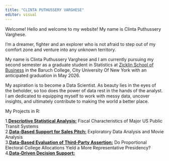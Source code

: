 ```yaml
---
title: "CLINTA PUTHUSSERY VARGHESE"
editor: visual
---
```

Welcome!
Hello and welcome to my website! My name is Clinta Puthussery Varghese.

I’m a dreamer, fighter and an explorer who is not afraid to step out of my comfort zone and venture into any unknown territory. 

My name is Clinta Puthussery Varghese and I am currently pursuing my second semester as a graduate student in Statistics at [Zicklin School of Business](https://zicklin.baruch.cuny.edu/) in the Baruch College, City University Of New York with an anticipated graduation in May 2026.

My aspiration is to become a Data Scientist. As beauty lies in the eyes of the beholder, so too does the power of data rest in the hands of the analyst. I am dedicated to equipping myself to work with messy data, uncover insights, and ultimately contribute to making the world a better place.

My Projects in R:

1.[**Descriptive Statistical Analysis:**](https://clintavarghese.github.io/STA9750-2024-FALL/mp01.html) Fiscal Characteristics of Major US Public Transit Systems\
2.[**Data-Based Support for Sales Pitch:**](https://clintavarghese.github.io/STA9750-2024-FALL/mp02.html) Exploratory Data Analysis and Movie Analysis\
3.[**Data-Based Evaluation of Third-Party Assertion:**](https://clintavarghese.github.io/STA9750-2024-FALL/mp03.html) Do Proportional Electoral College Allocations Yield a More Representative Presidency?\
4.[**Data-Driven Decision Support:** ]((https://clintavarghese.github.io/STA9750-2024-FALL/mp04.html))